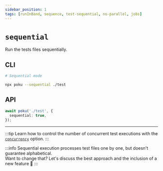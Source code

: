 ```yaml
---
sidebar_position: 1
tags: [runInBand, sequence, test-sequential, no-parallel, jobs]
---
```


# `sequential`

Run the tests files sequentially.

## CLI

```bash
# Sequential mode

npx poku --sequential ./test
```

## API

```ts
await poku('./test', {
  sequential: true,
});
```

<hr />

:::tip
Learn how to control the number of concurrent test executions with the [`concurrency`](/docs/documentation/poku/options/concurrency) option.
:::

:::info
Sequential execution processes test files one by one, but doesn't guarantee alphabetical.<br />
Want to change that? Let's discuss the best approach and the inclusion of a new feature 🤝
:::
